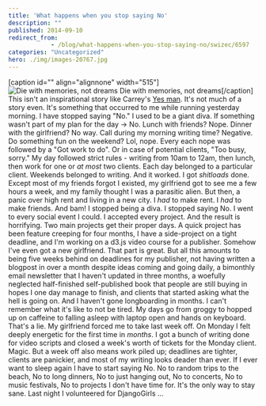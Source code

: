 ```yaml
---
title: 'What happens when you stop saying No'
description: ""
published: 2014-09-10
redirect_from: 
            - /blog/what-happens-when-you-stop-saying-no/swizec/6597
categories: "Uncategorized"
hero: ./img/images-20767.jpg
---
```


\[caption id="" align="alignnone" width="515"]![Die with memories, not dreams](./img/images-20767.jpg "Die with memories, not dreams") Die with memories, not dreams\[/caption] This isn't an inspirational story like Carrey's [Yes man](http://www.amazon.com/Yes-Man-Blu-ray-Jim-Carrey/dp/B001FB55M6%3FSubscriptionId%3D0G81C5DAZ03ZR9WH9X82%26tag%3Dageewitahat-20%26linkCode%3Dxm2%26camp%3D2025%26creative%3D165953%26creativeASIN%3DB001FB55M6 "Yes Man \[Blu-ray]"). It's not much of a story even. It's something that occurred to me while running yesterday morning. I have stopped saying "No." I used to be a giant diva. If something wasn't part of my plan for the day -> No. Lunch with friends? Nope. Dinner with the girlfriend? No way. Call during my morning writing time? Negative. Do something fun on the weekend? Lol, nope. Every each nope was followed by a "Got work to do". Or in case of potential clients, "Too busy, sorry." My day followed strict rules - writing from 10am to 12am, then lunch, then work for one or _at most_ two clients. Each day belonged to a particular client. Weekends belonged to writing. And it worked. I got _shitloads_ done. Except most of my friends forgot I existed, my girlfriend got to see me a few hours a week, and my family thought I was a parasitic alien. But then, a panic over high rent and living in a new city. I _had_ to make rent. I _had_ to make friends. And bam! I stopped being a diva. I stopped saying No. I went to every social event I could. I accepted every project. And the result is horrifying. Two main projects get their proper days. A quick project has been feature creeping for four months, I have a side-project on a tight deadline, and I'm working on a d3.js video course for a publisher. Somehow I've even got a new girlfriend. That part is great. But all this amounts to being five weeks behind on deadlines for my publisher, not having written a blogpost in over a month despite ideas coming and going daily, a bimonthly email newsletter that I haven't updated in three months, a woefully neglected half-finished self-published book that people are still buying in hopes I one day manage to finish, and clients that started asking what the hell is going on. And I haven't gone longboarding in months. I can't remember what it's like to not be tired. My days go from groggy to hopped up on caffeine to falling asleep with laptop open and hands on keyboard. That's a lie. My girlfriend forced me to take last week off. On Monday I felt deeply energetic for the first time in _months_. I got a bunch of writing done for video scripts and closed a week's worth of tickets for the Monday client. Magic. But a week off also means work piled up; deadlines are tighter, clients are panickier, and most of my writing looks deader than ever. If I ever want to sleep again I have to start saying No. No to random trips to the beach, No to long dinners, No to just hanging out, No to concerts, No to music festivals, No to projects I don't have time for. It's the only way to stay sane. Last night I volunteered for DjangoGirls ...
